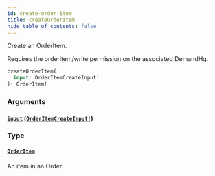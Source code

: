 ```yaml
---
id: create-order-item
title: createOrderItem
hide_table_of_contents: false
---
```



Create an OrderItem.
            
Requires the orderitem/write permission on the associated DemandHq.

```graphql
createOrderItem(
  input: OrderItemCreateInput!
): OrderItem!
```


### Arguments

#### [`input`](#) ([`OrderItemCreateInput!`](/demand/api/graphql-admin/reference/inputs/order-item-create-input))




### Type

#### [`OrderItem`](/demand/api/graphql-admin/reference/objects/order-item)

An item in an Order.




